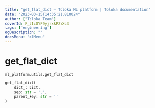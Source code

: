 ```yaml
---
title: "get_flat_dict — Toloka ML platform | Toloka documentation"
date: "2023-03-15T14:35:21.810024"
author: ["Toloka Team"]
coverId: F_bIcOYF9yjrxkPZrXc3
tags: ["engineering"]
ogDescription: ""
docsMenu: "mlMenu"
---
```


# get_flat_dict

`ml_platform.utils.get_flat_dict`

```python
get_flat_dict(
    dict_: Dict,
    sep: str = '.',
    parent_key: str = ''
)
```